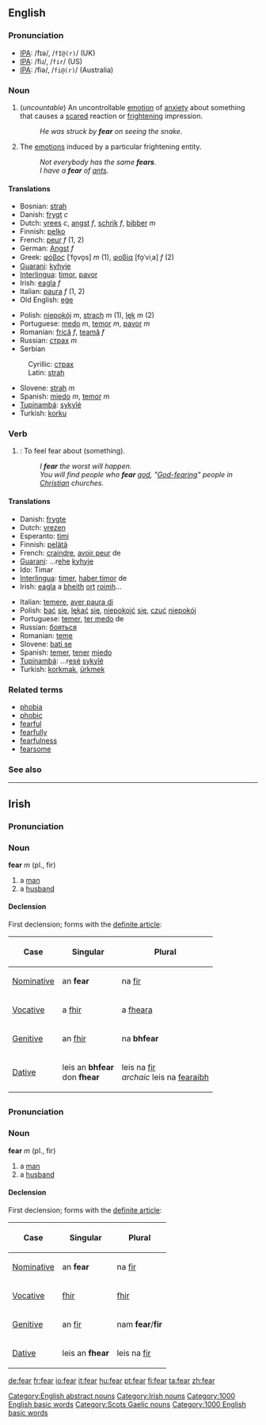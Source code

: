==English==

{{rank|possible|mark|followed|426|fear|evening|ground|understand}}

===Pronunciation===
*[[IPA]]: /fɪə/, /<tt>fI@(r)</tt>/ (UK)
*[[IPA]]: /fiɹ/, /<tt>fir</tt>/ (US)
*[[IPA]]: /fiə/, /<tt>fi@(r)</tt>/ (Australia)

===Noun===
{{en-noun-reg}}

# (''uncountable'') An uncontrollable [[emotion]] of [[anxiety]] about something that causes a [[scared]] reaction or [[frightening]] impression. 
#:''He was struck by '''fear''' on seeing the snake.''
# The [[emotion|emotions]] induced by a particular frightening entity.
#:''Not everybody has the same '''fears'''.''
#:''I have a '''fear''' of [[:w:ants|ants]].''

====Translations====
{{top}}
*Bosnian: [[strah]] {{m}}
*Danish: [[frygt]] ''c''
*Dutch: [[vrees]] ''c'', [[angst]] ''f'', [[schrik]] ''f'', [[bibber]] ''m''
*Finnish: [[pelko]]
*French: [[peur]] ''f'' (1, 2)
*German: [[Angst#German|Angst]] ''f''
*Greek: [[φόβος]] [ˈfo̞vo̞s] ''m'' (1), [[φοβία]] [fo̞ˈviˌa] ''f'' (2)
*[[Guarani]]: [[kyhyje]]
*[[Interlingua]]: [[timor]], [[pavor]]
*Irish: [[eagla]] ''f''
*Italian: [[paura]] ''f'' (1, 2)
*Old English: [[ege#Old English|eġe]]
{{mid}}
*Polish: [[niepokój]] ''m'', [[strach]] ''m'' (1), [[lęk]] ''m'' (2)
*Portuguese: [[medo]] ''m'', [[temor]] ''m'', [[pavor]] ''m''
*Romanian: [[frică]] ''f'', [[teamă]] ''f''
*Russian: [[страх]] ''m''
*Serbian
:Cyrillic: [[страх]] {{m}}
:Latin: [[strah]] {{m}}
*Slovene: [[strah]] ''m''
*Spanish: [[miedo]] ''m'', [[temor]] ''m''
*[[Tupinambá]]: [[sykyîé]]
*Turkish: [[korku]]
{{bottom}}

===Verb===
{{en-infl-reg-consonant|fear||}}

# {{transitive}}: To feel fear about (something).
#:''I '''fear''' the worst will happen.''
#:''You will find people who '''fear''' [[:w:god|god]], "[[God-fearing]]" people in [[:w:Christian|Christian]] churches.''

====Translations====
{{top}}
*Danish: [[frygte]]
*Dutch: [[vrezen]]
*Esperanto: [[timi]]
*Finnish: [[pelätä]]
*French: [[craindre]], [[avoir peur]] de
*[[Guarani]]: ...r[[ehe]] [[kyhyje]]
*Ido: Timar
*[[Interlingua]]: [[timer]], [[haber timor]] de
*Irish: [[eagla]] a [[bheith]] [[ort]] [[roimh]]…
{{mid}}
*Italian: [[temere]], [[aver paura di]]
*Polish: [[bać]] [[się]], [[lękać]] [[się]], [[niepokoić]] [[się]], [[czuć]] [[niepokój]]
*Portuguese: [[temer]], [[ter medo]] de
*Russian: [[бояться]]
*Romanian: [[teme]]
*Slovene: [[bati se]]
*Spanish: [[temer]], [[tener]] [[miedo]]
*[[Tupinambá]]: ...r[[esé]] [[sykyîé]]
*Turkish: [[korkmak]], [[ürkmek]]
{{bottom}}

===Related terms===
*[[phobia]]
*[[phobic]]
*[[fearful]]
*[[fearfully]]
*[[fearfulness]]
*[[fearsome]]

===See also===
{{BE-ready}}
[[Category:English abstract nouns]]

----

==Irish==
===Pronunciation===
{{IPA|[fær]}}
===Noun===
'''fear''' ''m'' (pl., fir)
#a [[man]]
#a [[husband]]

====Declension====
First declension; forms with the [[definite article]]:
{|border="2" cellpadding="4" cellspacing="0" style="margin: 1em 1em 1em 0; background: #f9f9f9; border: 1px #aaa solid; border-collapse: collapse;"
!Case
!Singular
!Plural
|-
| [[Nominative]]
| an '''fear'''
| na [[fir#Irish|fir]]
|-
| [[Vocative]]
| a [[fir#Irish|fhir]]
| a [[feara|fheara]]
|-
| [[Genitive]]
| an [[fir#Irish|fhir]]
| na '''bhfear'''
|-
| [[Dative]]
| leis an '''bhfear'''<br>don '''fhear'''
| leis na [[fir#Irish|fir]]<br>''archaic'' leis na [[fearaibh]]
|}

[[Category:Irish nouns]]
[[Category:1000 English basic words]]

=={{gd}}==
===Pronunciation===
{{IPA|[fɛɾ]}}
===Noun===
'''fear''' ''m'' (pl., fir)
#a [[man]]
#a [[husband]]

====Declension====
First declension; forms with the [[definite article]]:
{|border="2" cellpadding="4" cellspacing="0" style="margin: 1em 1em 1em 0; background: #f9f9f9; border: 1px #aaa solid; border-collapse: collapse;"
!Case
!Singular
!Plural
|-
| [[Nominative]]
| an '''fear'''
| na [[fir#Irish|fir]]
|-
| [[Vocative]]
| [[fir#Scots gaelic|fhir]]
| [[fir|fhir]]
|-
| [[Genitive]]
| an [[fir#Irish|fir]]
| nam '''fear'''/'''fir'''
|-
| [[Dative]]
| leis an '''fhear'''
| leis na [[fir#Scots gaelic|fir]]
|}

[[Category:Scots Gaelic nouns]]
[[Category:1000 English basic words]]

[[de:fear]]
[[fr:fear]]
[[io:fear]]
[[it:fear]]
[[hu:fear]]
[[pt:fear]]
[[fi:fear]]
[[ta:fear]]
[[zh:fear]]